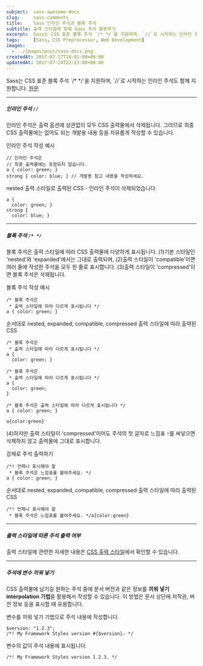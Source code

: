 ```yaml
---
subject:  sass-awesome-docs
slug:     sass-comments
title:    Sass 인라인 주석과 블록 주석
subtitle: 출력 스타일에 맞춰 Sass 주석 활용하기
excerpt:  Sass는 CSS 표준 블록 주석 `/* */`을 지원하며, `//`로 시작하는 인라인 주석도 함께 지원합니다.
tags:     [Sass, CSS Preprocessor, Web Development]
images:
  - ../images/post/sass-docs.png
createdAt: 2017-07-17T18:01:00+09:00
updatedAt: 2017-07-24T22:23:00+09:00
---
```




<div className="lead">
    Sass는 CSS 표준 블록 주석 `/* */`을 지원하며, `//`로 시작하는 인라인 주석도 함께 지원합니다.
    <a className="original-link" target="_blank" href="https://sass-lang.com/documentation/file.SASS_REFERENCE.html#Comments________and_____comments">원문</a>
</div>

***

##### 인라인 주석 `//`
인라인 주석은 출력 옵션에 상관없이 모두 CSS 출력물에서 삭제됩니다. 그러므로 최종 CSS 출력물에는 없어도 되는 개발용 내용 등을 자유롭게 작성할 수 있습니다.

<p className="code-label code-label-scss">인라인 주석 작성 예시</p>

```scss{numberLines: true}
// 인라인 주석은
// 최종 출력물에는 포함되지 않습니다.
a { color: green; }
strong { color: blue; } // 개발용 참고 내용을 작성하세요.
```

<p className="code-label code-label-css">nested 출력 스타일로 출력된 CSS - 인라인 주석이 삭제되었습니다.</p>

```css{numberLines: true}
a {
  color: green; }
strong { 
  color: blue; }
```

***

##### 블록 주석 `/* */`
블록 주석은 출력 스타일에 따라 CSS 출력물에 다양하게 표시됩니다.
(1)기본 스타일인 'nested'와 'expanded'에서는 그대로 출력되며, 
(2)출력 스타일이 'compatible'이면 여러 줄에 작성한 주석을 모두 한 줄로 표시합니다.
(3)출력 스타일이 'compressed'이면 블록 주석은 삭제됩니다. 

<p className="code-label code-label-scss">블록 주석 작성 예시</p>

```scss{numberLines: true}
/* 블록 주석은
 * 출력 스타일에 따라 다르게 표시됩니다 */
a { color: green; }
```

<p className="code-label code-label-css">순서대로 nested, expanded, compatible, compressed 출력 스타일에 따라 출력된 CSS</p>

```css{numberLines: true}
/* 블록 주석은
 * 출력 스타일에 따라 다르게 표시됩니다 */
a {
  color: green; }
  
/* 블록 주석은
 * 출력 스타일에 따라 다르게 표시됩니다 */
a {
  color: green;
}

/* 블록 주석은 출력 스타일에 따라 다르게 표시됩니다 */
a { color: green; }

a{color:green}
```

(4)하지만 출력 스타일이 'compressed'이어도 주석의 첫 글자로 느낌표 `!`를 써넣으면 삭제하지 않고 출력물에 그대로 표시합니다.

<p className="code-label code-label-scss">강제로 주석 출력하기</p>

```scss{numberLines: true}
/*! 언제나 표시해야 할
 * 블록 주석은 느낌표를 붙여주세요. */
a { color: green; }
```

<p className="code-label code-label-css">순서대로 nested, expanded, compatible, compressed 출력 스타일에 따라 출력된 CSS</p>

```css{numberLines: true}
/*! 언제나 표시해야 할
 * 블록 주석은 느낌표를 붙여주세요. */a{color:green}
```

***

##### 출력 스타일에 따른 주석 출력 여부
<SassCommentsTable/>

출력 스타일에 관련한 자세한 내용은 [CSS 출력 스타일](/blog/sass-css-output-style/)에서 확인할 수 있습니다.

***

##### 주석에 변수 끼워 넣기
CSS 출력물에 남기길 원하는 주석 중에 문서 버전과 같은 정보를 **끼워 넣기 <SideBySide>interpolation</SideBySide> 기법**을 활용해서 작성할 수 있습니다.
이 방법은 문서 상단에 저작권, 버전 정보 등을 표시할 때 유용합니다.

<p className="code-label code-label-scss">변수를 끼워 넣기 기법으로 주석 내용에 작성합니다.</p>

```scss{numberLines: true}
$version: "1.2.3";
/*! My Framework Styles version #{$version}. */
```

<p className="code-label code-label-css">변수의 값이 주석 내용에 표시됩니다.</p>

```css{numberLines: true}
/*! My Framework Styles version 1.2.3. */
```
